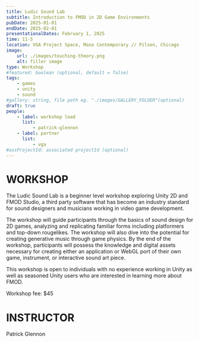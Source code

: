 ```yaml
---
title: Ludic Sound Lab
subtitle: Introduction to FMOD in 2D Game Environments
pubDate: 2025-01-01
endDate: 2025-02-01
presentationalDates: February 1, 2025
time: 11-5
location: VGA Project Space, Mana Contemporary // Pilsen, Chicago
image:
    url: ./images/touching-theory.png
    alt: filler image
type: Workshop
#featured: boolean (optional, default = false)
tags:
    - games
    - unity
    - sound
#gallery: string, file path eg. "./images/GALLERY_FOLDER"(optional)
draft: true
people:
    - label: workshop lead
      list:
          - patrick-glennon
    - label: partner
      list:
          - vga
#assProjectId: associated projectId (optional)
---
```


# WORKSHOP

The Ludic Sound Lab is a beginner level workshop exploring Unity 2D and FMOD Studio, a third party software that has become an industry standard for sound designers and musicians working in video game development.

The workshop will guide participants through the basics of sound design for 2D games, analyzing and replicating familiar forms including platformers and top-down rougelikes. The workshop will also dive into the potential for creating generative music through game physics. By the end of the workshop, participants will possess the knowledge and digital assets necessary for creating either an application or WebGL port of their own game, instrument, or interactive sound art piece.

This workshop is open to individuals with no experience working in Unity as well as seasoned Unity users who are interested in learning more about FMOD.

Workshop fee: $45

# INSTRUCTOR

Patrick Glennon

